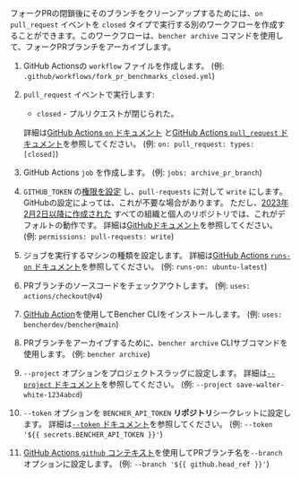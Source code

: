 
フォークPRの閉鎖後にそのブランチをクリーンアップするためには、`on` `pull_request` イベントを `closed` タイプで実行する別のワークフローを作成することができます。このワークフローは、`bencher archive` コマンドを使用して、フォークPRブランチをアーカイブします。

<PullRequestsForkClosedCode />

1. GitHub Actionsの `workflow` ファイルを作成します。
   (例: `.github/workflows/fork_pr_benchmarks_closed.yml`)
2. `pull_request` イベントで実行します:
   - `closed` - プルリクエストが閉じられた。

   詳細は[GitHub Actions `on` ドキュメント][github actions on]
   と[GitHub Actions `pull_request` ドキュメント][github action pull_request]を参照してください。
   (例: `on: pull_request: types: [closed]`)
3. GitHub Actions `job` を作成します。
   (例: `jobs: archive_pr_branch`)
4. `GITHUB_TOKEN` の[権限を設定][github token permissions]
   し、`pull-requests` に対して `write` にします。
   GitHubの設定によっては、これが不要な場合があります。
   ただし、[2023年2月2日以降に作成された][github token read only]
   すべての組織と個人のリポジトリでは、これがデフォルトの動作です。
   詳細は[GitHubドキュメント][github token permissions security]を参照してください。
   (例: `permissions: pull-requests: write`)
5. ジョブを実行するマシンの種類を設定します。
   詳細は[GitHub Actions `runs-on` ドキュメント][github actions runs-on]を参照してください。
   (例: `runs-on: ubuntu-latest`)
6. PRブランチのソースコードをチェックアウトします。
   (例: `uses: actions/checkout@v4`)
7. [GitHub Action][bencher cli github action]を使用してBencher CLIをインストールします。
   (例: `uses: bencherdev/bencher@main`)
8. PRブランチをアーカイブするために、`bencher archive` CLIサブコマンドを使用します。
   (例: `bencher archive`)
9. `--project` オプションをプロジェクトスラッグに設定します。
   詳細は[`--project` ドキュメント][project option]を参照してください。
   (例: `--project save-walter-white-1234abcd`)
10. `--token` オプションを `BENCHER_API_TOKEN` **リポジトリ**シークレットに設定します。
    詳細は[`--token` ドキュメント][token option]を参照してください。
    (例: `--token '${{ secrets.BENCHER_API_TOKEN }}'`)
11. [GitHub Actions `github` コンテキスト][github actions context]を使用してPRブランチ名を`--branch` オプションに設定します。
    (例: `--branch '${{ github.head_ref }}'`)

[github actions on]: https://docs.github.com/en/actions/using-workflows/workflow-syntax-for-github-actions#on
[github action pull_request]: https://docs.github.com/en/webhooks/webhook-events-and-payloads#pull_request
[github token permissions]: https://docs.github.com/en/actions/using-jobs/assigning-permissions-to-jobs#setting-the-github_token-permissions-for-a-specific-job
[github token read only]: https://github.blog/changelog/2023-02-02-github-actions-updating-the-default-github_token-permissions-to-read-only/
[github token permissions security]: https://docs.github.com/en/actions/security-guides/automatic-token-authentication#modifying-the-permissions-for-the-github_token
[github actions runs-on]: https://docs.github.com/en/actions/using-workflows/workflow-syntax-for-github-actions#jobsjob_idruns-on
[bencher cli github action]: https://github.com/marketplace/actions/bencher-cli
[github actions context]: https://docs.github.com/en/actions/learn-github-actions/contexts#github-context

[project option]: /ja/docs/explanation/bencher-run/#--project-project
[token option]: /ja/docs/explanation/bencher-run/#--token-token
